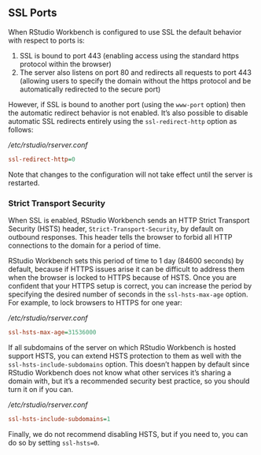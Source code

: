 ## SSL Ports {.pro-header}

When RStudio Workbench is configured to use SSL the default behavior with respect to ports is:

1) SSL is bound to port 443 (enabling access using the standard https protocol within the browser)
2) The server also listens on port 80 and redirects all requests to port 443 (allowing users to specify the domain without the https protocol and be automatically redirected to the secure port)

However, if SSL is bound to another port (using the `www-port` option) then the automatic redirect behavior is not enabled. It's also possible to disable automatic SSL redirects entirely using the `ssl-redirect-http` option as follows:

*/etc/rstudio/rserver.conf*

```ini
ssl-redirect-http=0
```

Note that changes to the configuration will not take effect until the server is restarted. 

### Strict Transport Security

When SSL is enabled, RStudio Workbench sends an HTTP Strict Transport Security (HSTS) header, `Strict-Transport-Security`, by default on outbound responses. This header tells the browser to forbid all HTTP connections to the domain for a period of time.

RStudio Workbench sets this period of time to 1 day (84600 seconds) by default, because if HTTPS issues arise it can be difficult to address them when the browser is locked to HTTPS because of HSTS. Once you are confident that your HTTPS setup is correct, you can increase the period by specifying the desired number of seconds in the `ssl-hsts-max-age` option. For example, to lock browsers to HTTPS for one year:

*/etc/rstudio/rserver.conf*

```ini
ssl-hsts-max-age=31536000
```

If all subdomains of the server on which RStudio Workbench is hosted support HSTS, you can extend HSTS protection to them as well with the `ssl-hsts-include-subdomains` option. This doesn't happen by default since RStudio Workbench does not know what other services it's sharing a domain with, but it's a recommended security best practice, so you should turn it on if you can.

*/etc/rstudio/rserver.conf*

```ini
ssl-hsts-include-subdomains=1
```

Finally, we do not recommend disabling HSTS, but if you need to, you can do so by setting `ssl-hsts=0`. 

